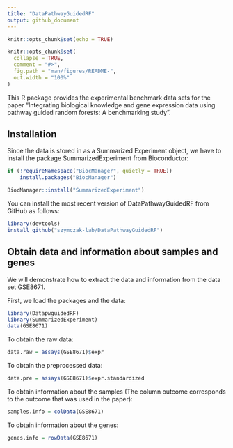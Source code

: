```yaml
---
title: "DataPathwayGuidedRF"
output: github_document
---
```


  ```r
knitr::opts_chunk$set(echo = TRUE)
```

```r
knitr::opts_chunk$set(
  collapse = TRUE,
  comment = "#>",
  fig.path = "man/figures/README-",
  out.width = "100%"
)
```

This R package provides the experimental benchmark data sets for the paper "Integrating biological knowledge and gene expression data using pathway guided random forests: A benchmarking study". 

## Installation

Since the data is stored in as a Summarized Experiment object, we have to install the package SummarizedExperiment from Bioconductor:

```r
if (!requireNamespace("BiocManager", quietly = TRUE))
    install.packages("BiocManager")

BiocManager::install("SummarizedExperiment")
```

You can install the most recent version of DataPathwayGuidedRF from GitHub as follows:

```r
library(devtools)
install_github("szymczak-lab/DataPathwayGuidedRF")
```


## Obtain data and information about samples and genes

We will demonstrate how to extract the data and information from the data set GSE8671. 

First, we load the packages and the data:

```r
library(DatapwguidedRF)
library(SummarizedExperiment)
data(GSE8671)

```

To obtain the raw data: 

```r
data.raw = assays(GSE8671)$expr
```

To obtain the preprocessed data:

```r
data.pre = assays(GSE8671)$expr.standardized 
```
 
To obtain information about the samples (The column outcome corresponds to the outcome that was used in the paper): 

```r
samples.info = colData(GSE8671)
```

To obtain information about the genes: 

```r
genes.info = rowData(GSE8671)
```
